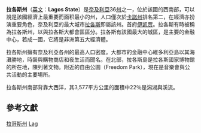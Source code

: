 {{Infobox state
| name                    = 拉各斯州
| official_name           =
| native_name             = {{native name|yo|Èkó}}
| type                    = {{tsl|en|States of Nigeria||州}}
| image_skyline           =
| image_alt                 = 
| image_flag              = Lagos Flag.png
| flag_alt                = Flag of Lagos State
| image_seal              = Lagos_Seal.png
| seal_alt                = Seal of Lagos State
| nickname                = 
| image_map               = Nigeria - Lagos.svg
| map_alt                 = 
| map_caption             = 拉各斯州位置圖
| coordinates             = {{coord|6|35|N|3|45|E|region:NG_type:adm1st|display=inline,title}}
| coor_pinpoint           = 
| coordinates_footnotes   = 
| subdivision_type        = [[世界政區索引|國家]]
| subdivision_name        = {{flag|Nigeria}}
| subdivision_type1        = {{tsl|en|Geopolitical zones of Nigeria||地理區}}
| subdivision_name1        = {{tsl|en|South West, Nigeria||東南區}}
| parts_type               = {{tsl|en|Local government areas of Nigeria||Number of LGAs}}
| parts_style             = para
| p1                      = {{tsl|en|List of Lagos State local government areas by population||20}}
| established_title       = {{tsl|en|List of Nigerian states by date of statehood||Date created}}
| established_date        = 1967年5月27日
| seat_type               = {{tsl|en|List of Nigerian state capitals||首府}}
| seat                    = [[伊凱賈|伊凱賈]]
| government_footnotes    = 
| leader_party            = [[全体进步大会党|全体进步大会党]]
| leader_title            = {{tsl|en|Lagos State Governor||Governor}}<ref>See {{tsl|en|List of Governors of Lagos State||List of Governors of Lagos State}} for a list of prior governors</ref>
| leader_name             = {{tsl|en|Akinwunmi Ambode||Akinwunmi Ambode}}
| leader_title1            = Deputy Governor
| leader_name1             = {{tsl|en|Oluranti Adebule||Oluranti Adebule}} ([[全体进步大会党|全体进步大会党]])
| leader_title2           = [[参议院_(尼日利亚)|参议院 (尼日利亚)]]
| leader_name2            = {{unbulleted list|{{tsl|en|Oluremi Tinubu||Oluremi Tinubu}}|{{tsl|en|Solomon Olamilekan Adeola||Solomon Olamilekan Adeola}}|{{tsl|en|Gbenga Bareehu Ashafa||Gbenga Bareehu Ashafa}}}}
| leader_title3           = [[众议院_(尼日利亚)|众议院 (尼日利亚)]]
| leader_name3            = {{tsl|en|Nigerian National Assembly delegation from Lagos||List}}
| leader_title4          =  {{tsl|en|Chief Judge of Lagos State||Chief Judge}}
| leader_name4       = {{tsl|en|Oluwafunmilayo Olajumoke Atilade||Oluwafunmilayo Olajumoke Atilade}}
| unit_pref               = Metric<!-- or US or UK -->
| area_footnotes          = 
| area_total_km2          = 3,577
| area_rank               = 
| area_note               = 
| elevation_footnotes     = 
| elevation_m             = 
| population_footnotes    = <ref>{{cite web|url=http://www.nigerianstat.gov.ng/nbsapps/Connections/Pop2006.pdf |format=PDF |title=FEDERAL REPUBLIC OF NIGERIA : 2006 Population Census |publisher=Web.archive.org |accessdate=25 July 2016 |deadurl=yes |archiveurl=https://web.archive.org/web/20120305101910/http://www.nigerianstat.gov.ng/nbsapps/Connections/Pop2006.pdf |archivedate=5 March 2012 }}</ref>
| population_total        = 9,013,534
| population_as_of        = 2006年人口普查
| pop_est_as_of           = 2012年 {{tsl|en|Lagos State Government||LASG}}
| population_est          = 17,552,940<ref name="LASG">{{cite web | url=http://www.lagosstate.gov.ng/pagelinks.php?p=6 | title=Population-Lagos State | publisher={{tsl|en|Lagos State Government||Lagos State Government}} | accessdate=21 February 2016 | archiveurl=https://web.archive.org/web/20151018094514/http://www.lagosstate.gov.ng/pagelinks.php?p=6 | archive-date=18 October 2015}}</ref>
| population_rank         = [[奈及利亞各州人口列表|第2位]]
| population_density_km2  = auto
| population_note         = 
| demographics_type1      = {{tsl|en|List of Nigerian states by GDP||GDP}}
| demographics1_footnotes = 
| demographics1_title1    = 年份
| demographics1_info1     = {{tsl|en|List of Nigerian states by GDP||2014}}
| demographics1_title2    = 總額
| demographics1_info2     = $910億美元<ref>{{cite web | url=http://www.punchng.com/politics/we-can-double-lagos-gdp-says-ambode/ | title=We can double Lagos GDP, says Ambode | publisher=The Punch NG | date=21 January 2015 | accessdate=16 March 2015 | author=Akinkuotu, Eniola | deadurl=yes | archiveurl=https://web.archive.org/web/20150324080621/http://www.punchng.com/politics/we-can-double-lagos-gdp-says-ambode/ | archivedate=2015年3月24日 }}</ref>
| demographics1_title3    = Per capita
| demographics1_info3     = $4,333
| timezone1               = [[西非時間|西非時間]]
| utc_offset1             = +01
| postal_code_type        = 
| postal_code             = 
| area_code_type          = 
| area_code               = 
| iso_code                = {{tsl|en|ISO 3166-2:NG||NG-LA}}
| website                 = [http://www.lagosstate.gov.ng lagosstate.gov.ng]<!-- [http://www.example.com example.com] -->
| footnotes               = 
}}
'''拉各斯州'''（[[英文|英文]]：'''Lagos State'''）是[[奈及利亞|奈及利亞]]36[[州|州]]之一，位於該國的西南部，可以說是該國經濟上最重要而面积最小的州，人口僅次於[[卡諾州|卡諾州]]排名第二，在經濟亦扮演重要角色，奈及利亞的最大城市[[拉各斯|拉各斯]]即屬該州。首府[[伊凯贾|伊凯贾]]。拉各斯有時被稱為拉各斯州，以與拉各斯大都會區區分。拉各斯有該國最大的城區，是主要的金融中心，若成一國，它將是非洲第五大經濟體。

拉各斯州擁有奈及利亞各州的最高人口密度。大都市的金融中心維多利亞島以其海灘勝地，時裝與購物商店和夜生活而聞名。在北部，拉各斯島是拉各斯國家博物館的所在地，陳列著文物。附近的自由公園（Freedom Park），現在是音樂會與公共活動的主要場所。

拉各斯州南部背靠大西洋，其3,577平方公里的面積中22％是潟湖與溪流。
== 參考文獻 ==
{{reflist}}

{{尼日利亚州}}
{{Authority control}}

[[Category:拉哥斯州|]]
[[Category:尼日利亚行政区划|Lag]]